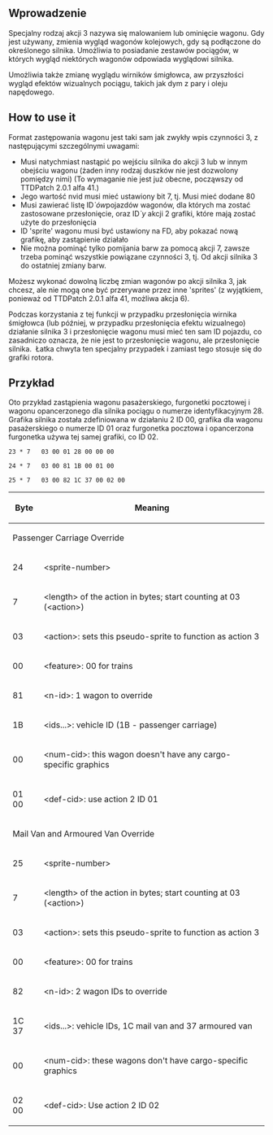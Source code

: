 
{{en/-}}<!--<br>--><!--{{ambox | text = w trakcie edycji.}}--><!-- -->
<div style="float:right; padding-left:12px; background:none;">{{Page:pl/Extrazi/NFONavVehicles}}</div>

== Wprowadzenie ==

Specjalny rodzaj akcji 3 nazywa się malowaniem lub ominięcie wagonu. Gdy jest używany, zmienia wygląd wagonów kolejowych, gdy są podłączone do określonego silnika. Umożliwia to posiadanie zestawów pociągów, w których wygląd niektórych wagonów odpowiada wyglądowi silnika.

Umożliwia także zmianę wyglądu wirników śmigłowca, aw przyszłości wygląd efektów wizualnych pociągu, takich jak dym z pary i oleju napędowego.

== How to use it ==

Format zastępowania wagonu jest taki sam jak zwykły wpis czynności 3, z następującymi szczególnymi uwagami:
* Musi natychmiast nastąpić po wejściu silnika do akcji 3 lub w innym obejściu wagonu (żaden inny rodzaj duszków nie jest dozwolony pomiędzy nimi) (To wymaganie nie jest już obecne, począwszy od TTDPatch 2.0.1 alfa 41.)
* Jego wartość nvid musi mieć ustawiony bit 7, tj. Musi mieć dodane 80
* Musi zawierać listę ID''`ów''pojazdów wagonów, dla których ma zostać zastosowane przesłonięcie, oraz ID''`y'' akcji 2 grafiki, które mają zostać użyte do przesłonięcia
* ID 'sprite' wagonu musi być ustawiony na FD, aby pokazać nową grafikę, aby zastąpienie działało
* Nie można pominąć tylko pomijania barw za pomocą akcji 7, zawsze trzeba pominąć wszystkie powiązane czynności 3, tj. Od akcji silnika 3 do ostatniej zmiany barw.

Możesz wykonać dowolną liczbę zmian wagonów po akcji silnika 3, jak chcesz, ale nie mogą one być przerywane przez inne 'sprites' (z wyjątkiem, ponieważ od TTDPatch 2.0.1 alfa 41, możliwa akcja 6).

Podczas korzystania z tej funkcji w przypadku przesłonięcia wirnika śmigłowca (lub później, w przypadku przesłonięcia efektu wizualnego) działanie silnika 3 i przesłonięcie wagonu musi mieć ten sam ID pojazdu, co zasadniczo oznacza, że ​​nie jest to przesłonięcie wagonu, ale przesłonięcie silnika. &nbsp;Łatka chwyta ten specjalny przypadek i zamiast tego stosuje się do grafiki rotora.

== Przykład ==

Oto przykład zastąpienia wagonu pasażerskiego, furgonetki pocztowej i wagonu opancerzonego dla silnika pociągu o numerze identyfikacyjnym 28. Grafika silnika została zdefiniowana w działaniu 2 ID 00, grafika dla wagonu pasażerskiego o numerze ID 01 oraz furgonetka pocztowa i opancerzona furgonetka używa tej samej grafiki, co ID 02.

<pre>23 * 7   03 00 01 28 00 00 00

24 * 7   03 00 81 1B 00 01 00

25 * 7   03 00 82 1C 37 00 02 00</pre>

{| class="wikitable"
|-
!'''Byte'''
!'''Meaning'''
|-
| colspan="2" | Passenger Carriage Override
|-
|24
|&lt;sprite-number&gt;
|-
|7
|&lt;length&gt; of the action in bytes; start counting at 03 (&lt;action&gt;)
|-
|03
|&lt;action&gt;: sets this pseudo-sprite to function as action 3
|-
|00
|&lt;feature&gt;: 00 for trains
|-
|81
|&lt;n-id&gt;: 1 wagon to override
|-
|1B
|&lt;ids...&gt;: vehicle ID (1B - passenger carriage)
|-
|00
|&lt;num-cid&gt;: this wagon doesn't have any cargo-specific graphics
|-
|01 00
|&lt;def-cid&gt;: use action 2 ID 01
|-
| colspan="2" | Mail Van and Armoured Van Override
|-
|25
|&lt;sprite-number&gt;
|-
|7
|&lt;length&gt; of the action in bytes; start counting at 03 (&lt;action&gt;)
|-
|03
|&lt;action&gt;: sets this pseudo-sprite to function as action 3
|-
|00
|&lt;feature&gt;: 00 for trains
|-
|82
|&lt;n-id&gt;: 2 wagon IDs to override
|-
|1C 37
|&lt;ids...&gt;: vehicle IDs, 1C mail van and 37 armoured van
|-
|00
|&lt;num-cid&gt;: these wagons don't have cargo-specific graphics
|-
|02 00
|&lt;def-cid&gt;: Use action 2 ID 02
|}